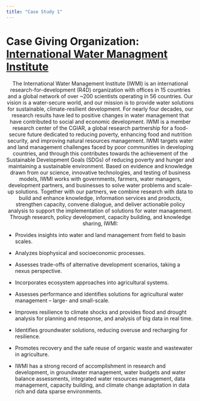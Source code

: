 ```yaml
---
title: "Case Study 1"
---
```


# Case Giving Organization: [International Water Managment Institute](https://www.iwmi.cgiar.org/)

<div style="text-align: center;">

The International Water Management Institute (IWMI) is an international research-for-development (R4D) organization with offices in 15 countries and a global network of over ~200 scientists operating in 56 countries. Our vision is a water-secure world, and our mission is to provide water solutions for sustainable, climate-resilient development. For nearly four decades, our research results have led to positive changes in water management that have contributed to social and economic development.
IWMI is a member research center of the CGIAR, a global research partnership for a food-secure future dedicated to reducing poverty, enhancing food and nutrition security, and improving natural resources management. IWMI targets water and land management challenges faced by poor communities in developing countries, and through this contributes towards the achievement of the Sustainable Development Goals (SDGs) of reducing poverty and hunger and maintaining a sustainable environment.
Based on evidence and knowledge drawn from our science, innovative technologies, and testing of business models, IWMI works with governments, farmers, water managers, development partners, and businesses to solve water problems and scale-up solutions. Together with our partners, we combine research with data to build and enhance knowledge, information services and products, strengthen capacity, convene dialogue, and deliver actionable policy analysis to support the implementation of solutions for water management. Through research, policy development, capacity building, and knowledge sharing, IWMI:
</div>

- Provides insights into water and land management from field to basin scales.

- Analyzes biophysical and socioeconomic processes.

- Assesses trade-offs of alternative development scenarios, taking a nexus perspective. 

- Incorporates ecosystem approaches into agricultural systems.

- Assesses performance and identifies solutions for agricultural water management – large- and small-scale.

- Improves resilience to climate shocks and provides flood and drought analysis for planning and response, and analysis of big data in real time.

- Identifies groundwater solutions, reducing overuse and recharging for resilience.
- Promotes recovery and the safe reuse of organic waste and wastewater in agriculture.

- IWMI has a strong record of accomplishment in research and development, in groundwater management, water budgets and water balance assessments, integrated water resources management, data management, capacity building, and climate change adaptation in data rich and data sparse environments. 
